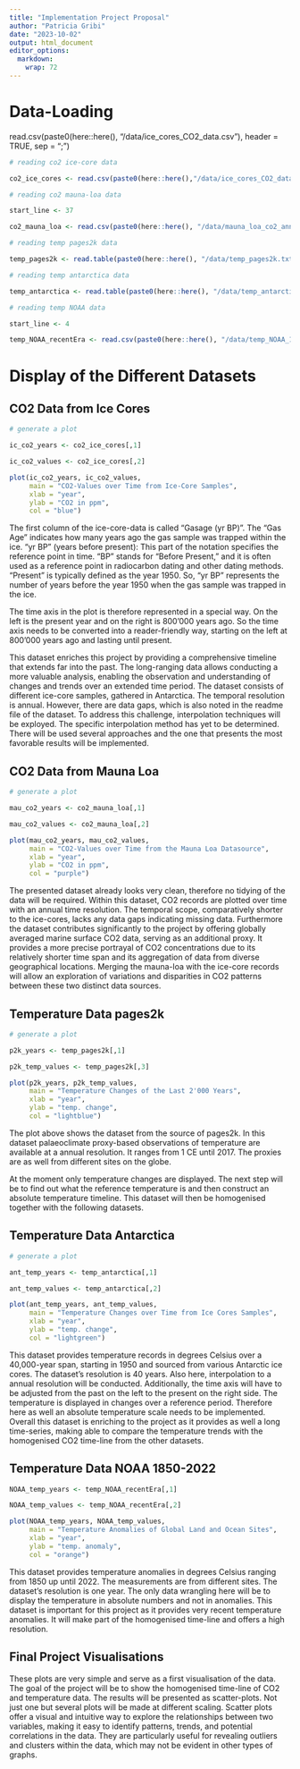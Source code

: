 ```yaml
---
title: "Implementation Project Proposal"
author: "Patricia Gribi"
date: "2023-10-02"
output: html_document
editor_options: 
  markdown: 
    wrap: 72
---
```



# Data-Loading

read.csv(paste0(here::here(), "/data/ice_cores_CO2_data.csv"), header = TRUE, sep = ";”)


```r

# reading co2 ice-core data

co2_ice_cores <- read.csv(paste0(here::here(),"/data/ice_cores_CO2_data.csv"), header = TRUE, sep = ";")

# reading co2 mauna-loa data

start_line <- 37

co2_mauna_loa <- read.csv(paste0(here::here(), "/data/mauna_loa_co2_annmean.csv"), skip = start_line, header = TRUE, sep = ",") 

# reading temp pages2k data

temp_pages2k <- read.table(paste0(here::here(), "/data/temp_pages2k.txt"), header = TRUE, sep = "\t")

# reading temp antarctica data

temp_antarctica <- read.table(paste0(here::here(), "/data/temp_antarctica.txt"), header = TRUE, sep = "\t")

# reading temp NOAA data 

start_line <- 4

temp_NOAA_recentEra <- read.csv(paste0(here::here(), "/data/temp_NOAA_1850-2022.csv"), skip = start_line, header = TRUE, sep = ",")

```


# Display of the Different Datasets


## CO2 Data from Ice Cores


```r

# generate a plot

ic_co2_years <- co2_ice_cores[,1]

ic_co2_values <- co2_ice_cores[,2]

plot(ic_co2_years, ic_co2_values,
     main = "CO2-Values over Time from Ice-Core Samples",
     xlab = "year",
     ylab = "CO2 in ppm",
     col = "blue")

```


The first column of the ice-core-data is called "Gasage (yr BP)". The "Gas Age" indicates how many years ago the gas sample was trapped within the ice. "yr BP" (years before present): This part of the notation specifies the reference point in time. "BP" stands for "Before Present," and it is often used as a reference point in radiocarbon dating and other dating methods. "Present" is typically defined as the year 1950. So, "yr BP" represents the number of years before the year 1950 when the gas sample was trapped in the ice.

The time axis in the plot is therefore represented in a special way. On the left is the present year and on the right is 800'000 years ago. So the time axis needs to be converted into a reader-friendly way, starting on the left at 800'000 years ago and lasting until present.

This dataset enriches this project by providing a comprehensive timeline that extends far into the past. The long-ranging data allows conducting a more valuable analysis, enabling the observation and understanding of changes and trends over an extended time period. The dataset consists of different ice-core samples, gathered in Antarctica. The temporal resolution is annual. However, there are data gaps, which is also noted in the readme file of the dataset. To address this challenge, interpolation techniques will be exployed. The specific interpolation method has yet to be determined. There will be used several approaches and the one that presents the most favorable results will be implemented.


## CO2 Data from Mauna Loa


```r

# generate a plot

mau_co2_years <- co2_mauna_loa[,1]

mau_co2_values <- co2_mauna_loa[,2]

plot(mau_co2_years, mau_co2_values,
     main = "CO2-Values over Time from the Mauna Loa Datasource",
     xlab = "year",
     ylab = "CO2 in ppm",
     col = "purple")

```


The presented dataset already looks very clean, therefore no tidying of the data will be required.
Within this dataset, CO2 records are plotted over time with an annual time resolution. The temporal scope, comparatively shorter to the ice-cores, lacks any data gaps indicating missing data. Furthermore the dataset contributes significantly to the project by offering globally averaged marine surface CO2 data, serving as an additional proxy. It provides a more precise portrayal of CO2 concentrations due to its relatively shorter time span and its aggregation of data from diverse geographical locations. Merging the mauna-loa with the ice-core records will allow an exploration of variations and disparities in CO2 patterns between these two distinct data sources.


## Temperature Data pages2k


```r

# generate a plot

p2k_years <- temp_pages2k[,1]

p2k_temp_values <- temp_pages2k[,3]

plot(p2k_years, p2k_temp_values,
     main = "Temperature Changes of the Last 2'000 Years",
     xlab = "year",
     ylab = "temp. change",
     col = "lightblue")

```


The plot above shows the dataset from the source of pages2k. In this dataset palaeoclimate
proxy-based observations of temperature are available at a annual resolution. It ranges from 1 CE until 2017. The proxies are as well from different sites on the globe.

At the moment only temperature changes are displayed. The next step will be to find out what the reference temperature is and then construct an absolute temperature timeline. This dataset will then be homogenised together with the following datasets.


## Temperature Data Antarctica


```r

# generate a plot

ant_temp_years <- temp_antarctica[,1]

ant_temp_values <- temp_antarctica[,2]

plot(ant_temp_years, ant_temp_values,
     main = "Temperature Changes over Time from Ice Cores Samples",
     xlab = "year",
     ylab = "temp. change",
     col = "lightgreen")

```


This dataset provides temperature records in degrees Celsius over a 40,000-year span, starting in 1950 and sourced from various Antarctic ice cores. The dataset's resolution is 40 years. Also here, interpolation to a annual resolution will be conducted. Additionally, the time axis will have to be adjusted from the past on the left to the present on the right side. The temperature is displayed in changes over a reference period. Therefore here as well an absolute temperature scale needs to be implemented. Overall this dataset is enriching to the project as it provides as well a long time-series, making able to compare the temperature trends with the homogenised CO2 time-line from the other datasets. 


## Temperature Data NOAA 1850-2022


```r

NOAA_temp_years <- temp_NOAA_recentEra[,1]

NOAA_temp_values <- temp_NOAA_recentEra[,2]

plot(NOAA_temp_years, NOAA_temp_values,
     main = "Temperature Anomalies of Global Land and Ocean Sites",
     xlab = "year",
     ylab = "temp. anomaly",
     col = "orange")

```


This dataset provides temperature anomalies in degrees Celsius ranging from 1850 up until 2022. The measurements are from different sites. The dataset's resolution is one year. The only data wrangling here will be to display the temperature in absolute numbers and not in anomalies. This dataset is important for this project as it provides very recent temperature anomalies. It will make part of the homogenised time-line and offers a high resolution.


## Final Project Visualisations

These plots are very simple and serve as a first visualisation of the data. The goal of the project will be to show the homogenised time-line of CO2 and temperature data. The results will be presented as scatter-plots. Not just one but several plots will be made at different scaling. Scatter plots offer a visual and intuitive way to explore the relationships between two variables, making it easy to identify patterns, trends, and potential correlations in the data. They are particularly useful for revealing outliers and clusters within the data, which may not be evident in other types of graphs. 








